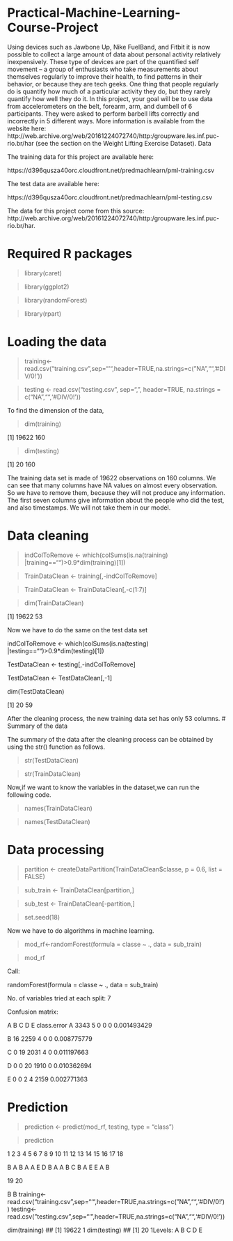 # Practical-Machine-Learning-Course-Project

Using devices such as Jawbone Up, Nike FuelBand, and Fitbit it is now possible to collect a large amount of data about personal activity relatively inexpensively. These type of devices are part of the quantified self movement – a group of enthusiasts who take measurements about themselves regularly to improve their health, to find patterns in their behavior, or because they are tech geeks. One thing that people regularly do is quantify how much of a particular activity they do, but they rarely quantify how well they do it. In this project, your goal will be to use data from accelerometers on the belt, forearm, arm, and dumbell of 6 participants. They were asked to perform barbell lifts correctly and incorrectly in 5 different ways. More information is available from the website here: http://web.archive.org/web/20161224072740/http:/groupware.les.inf.puc-rio.br/har (see the section on the Weight Lifting Exercise Dataset). 
Data


The training data for this project are available here:

https://d396qusza40orc.cloudfront.net/predmachlearn/pml-training.csv

The test data are available here:

https://d396qusza40orc.cloudfront.net/predmachlearn/pml-testing.csv

The data for this project come from this source: http://web.archive.org/web/20161224072740/http:/groupware.les.inf.puc-rio.br/har.

# Required R packages

>library(caret)

>library(ggplot2)

>library(randomForest)

>library(rpart)


# Loading the data

> training<-read.csv("training.csv",sep="'",header=TRUE,na.strings=c("NA","",'#DIV/0!'))

> testing <- read.csv("testing.csv", sep=",", header=TRUE, na.strings = c("NA","",'#DIV/0!'))

To find the dimension of the data,

> dim(training)

[1] 19622 160

> dim(testing)

[1] 20 160

The training data set is made of 19622 observations on 160 columns. We can see that many columns have NA values on almost every observation. So we have to remove them, because they will not produce any information. The first seven columns give information about the people who did the test, and also timestamps. We will not take them in our model.

# Data cleaning

>indColToRemove <- which(colSums(is.na(training) |training=="")>0.9*dim(training)[1])

> TrainDataClean <- training[,-indColToRemove]

> TrainDataClean <- TrainDataClean[,-c(1:7)]

> dim(TrainDataClean)

[1] 19622 53

Now we have to do the same on the test data set

indColToRemove <- which(colSums(is.na(testing) |testing=="")>0.9*dim(testing)[1])

TestDataClean <- testing[,-indColToRemove]

TestDataClean <- TestDataClean[,-1]

dim(TestDataClean)

[1] 20 59

After the cleaning process, the new training data set has only 53 columns.
# Summary of the data

The summary of the data after the cleaning process can be obtained by using the str() function as follows.

> str(TestDataClean)

> str(TrainDataClean)

Now,if we want to know the variables in the dataset,we can run the following code.

> names(TrainDataClean)

> names(TestDataClean)

# Data processing

> partition <- createDataPartition(TrainDataClean$classe, p = 0.6, list = FALSE)

> sub_train <- TrainDataClean[partition,]

> sub_test <- TrainDataClean[-partition,]

> set.seed(18)

Now we have to do algorithms in machine learning.

> mod_rf<-randomForest(formula = classe ~ ., data = sub_train)

> mod_rf

Call:

randomForest(formula = classe ~ ., data = sub_train)

No. of variables tried at each split: 7

Confusion matrix:

 A    B    C    D    E class.error
A 3343 5 0 0 0 0.001493429

B 16 2259 4 0 0 0.008775779

C 0 19 2031 4 0 0.011197663

D 0 0 20 1910 0 0.010362694

E 0 0 2 4 2159 0.002771363

# Prediction

> prediction <- predict(mod_rf, testing, type = "class")

> prediction

1 2 3 4 5 6 7 8 9 10 11 12 13 14 15 16 17 18

B A B A A E D B A A B C B A E E A B

19 20

B B
training<-read.csv("training.csv",sep="'",header=TRUE,na.strings=c("NA","",'#DIV/0!'))
testing<-read.csv("testing.csv",sep="'",header=TRUE,na.strings=c("NA","",'#DIV/0!'))

dim(training)
## [1] 19622     1
dim(testing)
## [1] 20  1Levels: A B C D E


